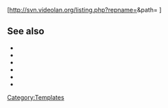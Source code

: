 [http://svn.videolan.org/listing.php?repname={{{repo}}}&path={{{name}}} {{{name}}}]<noinclude>

== See also ==
* {{tl|Commit}}
* {{tl|Commitdiff}}
* {{tl|File}}
* {{tl|SVNSourceFile}}
* {{tl|VLCSourceFile}}
* {{tl|VLCSourceFolder}}

[[Category:Templates]]
</noinclude>